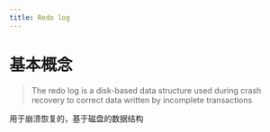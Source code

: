 ```yaml
---
title: Redo log
---
```


# 基本概念
> The redo log is a disk-based data structure used during crash recovery to correct data written by incomplete transactions

  用于崩溃恢复的，基于磁盘的数据结构